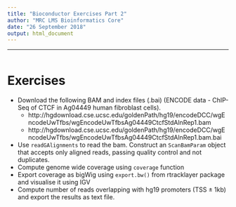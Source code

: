 ```yaml
---
title: "Bioconductor Exercises Part 2"
author: "MRC LMS Bioinformatics Core"
date: "26 September 2018"
output: html_document
---
```


----
```r

```


# Exercises

* Download the following BAM and index files (.bai) (ENCODE data - ChIP-Seq of CTCF in Ag04449 human fibroblast cells).
  + http://hgdownload.cse.ucsc.edu/goldenPath/hg19/encodeDCC/wgEncodeUwTfbs/wgEncodeUwTfbsAg04449CtcfStdAlnRep1.bam
  + http://hgdownload.cse.ucsc.edu/goldenPath/hg19/encodeDCC/wgEncodeUwTfbs/wgEncodeUwTfbsAg04449CtcfStdAlnRep1.bam.bai
* Use `readGAlignments` to read the bam. Construct an `ScanBamParam` object that accepts only aligned reads, passing quality control and not duplicates.
* Compute genome wide coverage using `coverage` function
* Export coverage as bigWig using `export.bw()` from rtracklayer package and visualise it using IGV
* Compute number of reads overlapping with hg19 promoters (TSS ± 1kb) and export the results as text file.


    
